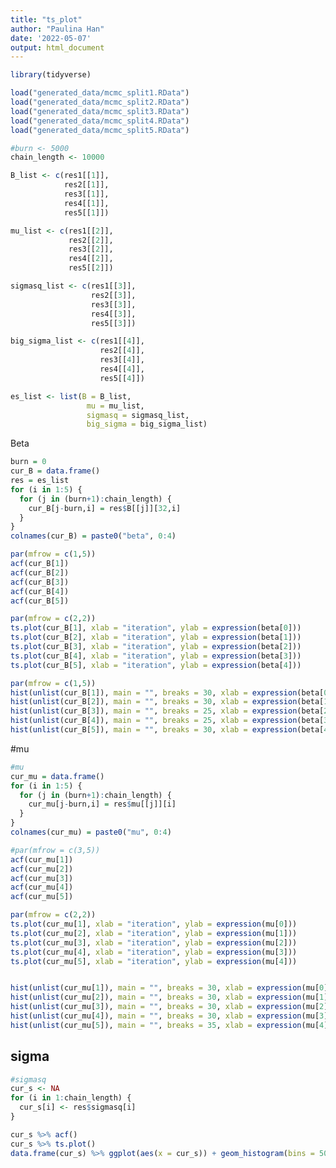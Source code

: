 ```yaml
---
title: "ts_plot"
author: "Paulina Han"
date: '2022-05-07'
output: html_document
---
```


```r
library(tidyverse)
```


```r
load("generated_data/mcmc_split1.RData")
load("generated_data/mcmc_split2.RData")
load("generated_data/mcmc_split3.RData")
load("generated_data/mcmc_split4.RData")
load("generated_data/mcmc_split5.RData")

#burn <- 5000
chain_length <- 10000

B_list <- c(res1[[1]], 
            res2[[1]], 
            res3[[1]], 
            res4[[1]], 
            res5[[1]])

mu_list <- c(res1[[2]], 
             res2[[2]], 
             res3[[2]], 
             res4[[2]], 
             res5[[2]])

sigmasq_list <- c(res1[[3]], 
                  res2[[3]], 
                  res3[[3]], 
                  res4[[3]], 
                  res5[[3]])

big_sigma_list <- c(res1[[4]], 
                    res2[[4]], 
                    res3[[4]], 
                    res4[[4]], 
                    res5[[4]])


```


```r
es_list <- list(B = B_list,
                 mu = mu_list, 
                 sigmasq = sigmasq_list, 
                 big_sigma = big_sigma_list)
```


Beta
```r
burn = 0
cur_B = data.frame()
res = es_list
for (i in 1:5) {
  for (j in (burn+1):chain_length) {
    cur_B[j-burn,i] = res$B[[j]][32,i]
  }
}
colnames(cur_B) = paste0("beta", 0:4)

par(mfrow = c(1,5))
acf(cur_B[1])
acf(cur_B[2])
acf(cur_B[3])
acf(cur_B[4])
acf(cur_B[5])

par(mfrow = c(2,2))
ts.plot(cur_B[1], xlab = "iteration", ylab = expression(beta[0]))
ts.plot(cur_B[2], xlab = "iteration", ylab = expression(beta[1]))
ts.plot(cur_B[3], xlab = "iteration", ylab = expression(beta[2]))
ts.plot(cur_B[4], xlab = "iteration", ylab = expression(beta[3]))
ts.plot(cur_B[5], xlab = "iteration", ylab = expression(beta[4]))

par(mfrow = c(1,5))
hist(unlist(cur_B[1]), main = "", breaks = 30, xlab = expression(beta[0]))
hist(unlist(cur_B[2]), main = "", breaks = 30, xlab = expression(beta[1]))
hist(unlist(cur_B[3]), main = "", breaks = 25, xlab = expression(beta[2]))
hist(unlist(cur_B[4]), main = "", breaks = 25, xlab = expression(beta[3]))
hist(unlist(cur_B[5]), main = "", breaks = 30, xlab = expression(beta[4]))

```

#mu
```r
#mu
cur_mu = data.frame()
for (i in 1:5) {
  for (j in (burn+1):chain_length) {
    cur_mu[j-burn,i] = res$mu[[j]][i]
  }
}
colnames(cur_mu) = paste0("mu", 0:4)

#par(mfrow = c(3,5))
acf(cur_mu[1])
acf(cur_mu[2])
acf(cur_mu[3])
acf(cur_mu[4])
acf(cur_mu[5])

par(mfrow = c(2,2))
ts.plot(cur_mu[1], xlab = "iteration", ylab = expression(mu[0]))
ts.plot(cur_mu[2], xlab = "iteration", ylab = expression(mu[1]))
ts.plot(cur_mu[3], xlab = "iteration", ylab = expression(mu[2]))
ts.plot(cur_mu[4], xlab = "iteration", ylab = expression(mu[3]))
ts.plot(cur_mu[5], xlab = "iteration", ylab = expression(mu[4]))


hist(unlist(cur_mu[1]), main = "", breaks = 30, xlab = expression(mu[0]))
hist(unlist(cur_mu[2]), main = "", breaks = 30, xlab = expression(mu[1]))
hist(unlist(cur_mu[3]), main = "", breaks = 30, xlab = expression(mu[2]))
hist(unlist(cur_mu[4]), main = "", breaks = 30, xlab = expression(mu[3]))
hist(unlist(cur_mu[5]), main = "", breaks = 35, xlab = expression(mu[4]))


```


## sigma

```r
#sigmasq
cur_s <- NA
for (i in 1:chain_length) {
  cur_s[i] <- res$sigmasq[i]
}

cur_s %>% acf()
cur_s %>% ts.plot()
data.frame(cur_s) %>% ggplot(aes(x = cur_s)) + geom_histogram(bins = 50)



```


